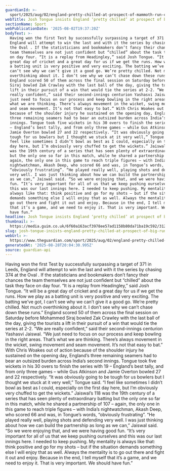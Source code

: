 ```yaml
---
guardianId: >-
  sport/2025/aug/02/england-pretty-chilled-at-prospect-of-mammoth-run-chase-in-fifth-test
webTitle: Josh Tongue insists England ‘pretty chilled’ at prospect of big run chase
sectionName: Sport
webPublicationDate: '2025-08-02T19:37:20Z'
bodyText: >-
  Having won the first Test by successfully surpassing a target of 371 in Leeds,
  England will attempt to win the last and with it the series by chasing 374 at
  the Oval . If the statisticians and bookmakers don’t fancy their chances the
  team themselves are not just confident but “chilled” about the task they face
  on day four. “It is a replay from Headingley,” said Josh Tongue. “It will be a
  great day of cricket and a great day for us if we get the runs. How we play as
  a batting unit is very positive and very exciting. The batting we’ve got, I
  can’t see why we can’t give it a good go. We’re pretty chilled. Not much
  overthinking about it. I don’t see why we can’t chase down these runs.”
  England scored 50 of them across the final session on Saturday before Mohammed
  Siraj bowled Zak Crawley with the last ball of the day, giving the tourists a
  lift in their pursuit of a win that would tie the series at 2-2. “We are
  really confident,” said their second-innings centurion Yashasvi Jaiswal. “We
  just need to focus on our process and keep bowling in the right areas. That’s
  what we are thinking. There’s always movement in the wicket, swing movement
  and seam movement. It’s not that easy to bat.” With Chris Woakes out of action
  because of the shoulder injury he sustained on the opening day, England’s
  three remaining seamers had to bear an outsized burden across India’s second
  innings. Tongue took five wickets in his 30 overs to finish the series with 19
  – England’s best tally, and from only three games – while Gus Atkinson and
  Jamie Overton bowled 27 and 22 respectively. “It was obviously going to be
  tough for us bowlers but I thought we stuck at it very well,” Tongue said. “I
  feel like sometimes I didn’t bowl as best as I could, especially on the first
  day here, but I’m obviously very chuffed to get the wickets.” Jaiswal’s 118
  was the 19th century of a series that has seen plenty of extraordinary batting
  but the only one so far in this match, while he shared a partnership of 107 –
  again, the only one in this game to reach triple figures – with India’s
  nightwatchman, Akash Deep, who scored 66 and was, in Tongue’s words,
  “obviously frustrating”. “He played really well, playing shots and defending
  very well. I was just thinking about how we can build the partnership as long
  as we can,” Jaiswal said. “So we were enjoying that, and we were having good
  fun. “It’s very important for all of us that we keep pushing ourselves and
  this was our last innings here. I needed to keep pushing. My mentality is
  always like that: think positive and go for my shots – but if the situation
  demands something else I will enjoy that as well. Always the mentality is to
  go out there and fight it out and enjoy. Because in the end, I tell myself
  that it’s a game, and we need to enjoy it. That is very important. We should
  have fun.”
headline: Josh Tongue insists England ‘pretty chilled’ at prospect of big run chase
thumbnail: >-
  https://media.guim.co.uk/6f60a163acf3978ee57ad1158b80da71ba19c592/312_0_3618_2894/500.jpg
slug: josh-tongue-insists-england-pretty-chilled-at-prospect-of-big-run-chase
webUrl: >-
  https://www.theguardian.com/sport/2025/aug/02/england-pretty-chilled-at-prospect-of-mammoth-run-chase-in-fifth-test
generatedAt: '2025-08-28T20:04:30.995Z'
source: guardian-api
---
```

Having won the first Test by successfully surpassing a target of 371 in Leeds, England will attempt to win the last and with it the series by chasing 374 at the Oval . If the statisticians and bookmakers don’t fancy their chances the team themselves are not just confident but “chilled” about the task they face on day four. “It is a replay from Headingley,” said Josh Tongue. “It will be a great day of cricket and a great day for us if we get the runs. How we play as a batting unit is very positive and very exciting. The batting we’ve got, I can’t see why we can’t give it a good go. We’re pretty chilled. Not much overthinking about it. I don’t see why we can’t chase down these runs.” England scored 50 of them across the final session on Saturday before Mohammed Siraj bowled Zak Crawley with the last ball of the day, giving the tourists a lift in their pursuit of a win that would tie the series at 2-2. “We are really confident,” said their second-innings centurion Yashasvi Jaiswal. “We just need to focus on our process and keep bowling in the right areas. That’s what we are thinking. There’s always movement in the wicket, swing movement and seam movement. It’s not that easy to bat.” With Chris Woakes out of action because of the shoulder injury he sustained on the opening day, England’s three remaining seamers had to bear an outsized burden across India’s second innings. Tongue took five wickets in his 30 overs to finish the series with 19 – England’s best tally, and from only three games – while Gus Atkinson and Jamie Overton bowled 27 and 22 respectively. “It was obviously going to be tough for us bowlers but I thought we stuck at it very well,” Tongue said. “I feel like sometimes I didn’t bowl as best as I could, especially on the first day here, but I’m obviously very chuffed to get the wickets.” Jaiswal’s 118 was the 19th century of a series that has seen plenty of extraordinary batting but the only one so far in this match, while he shared a partnership of 107 – again, the only one in this game to reach triple figures – with India’s nightwatchman, Akash Deep, who scored 66 and was, in Tongue’s words, “obviously frustrating”. “He played really well, playing shots and defending very well. I was just thinking about how we can build the partnership as long as we can,” Jaiswal said. “So we were enjoying that, and we were having good fun. “It’s very important for all of us that we keep pushing ourselves and this was our last innings here. I needed to keep pushing. My mentality is always like that: think positive and go for my shots – but if the situation demands something else I will enjoy that as well. Always the mentality is to go out there and fight it out and enjoy. Because in the end, I tell myself that it’s a game, and we need to enjoy it. That is very important. We should have fun.”
